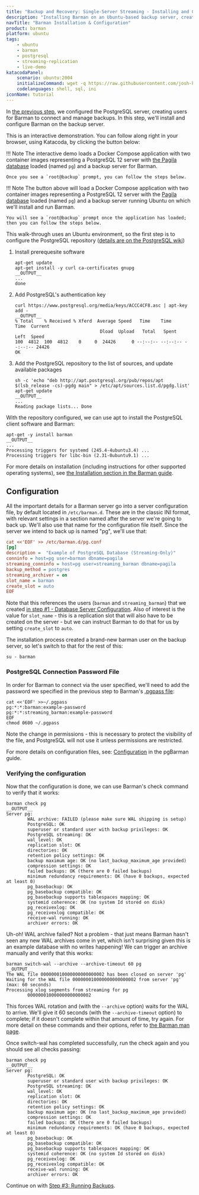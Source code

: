 ```yaml
---
title: "Backup and Recovery: Single-Server Streaming - Installing and Configuring Barman"
description: "Installing Barman on an Ubuntu-based backup server, creating a configuration file and testing the connection"
navTitle: "Barman Installation & Configuration"
product: barman
platform: ubuntu
tags:
    - ubuntu
    - barman
    - postgresql
    - streaming-replication
    - live-demo
katacodaPanel:
    scenario: ubuntu:2004
    initializeCommand: wget -q https://raw.githubusercontent.com/josh-heyer/barmantutorial/main/step02-backup-setup/docker-compose.yaml ; docker-compose up -d ; clear ; docker exec -it backup /bin/bash
    codelanguages: shell, sql, ini
iconName: tutorial
---
```


In [the previous step](step01-db-setup), we configured the PostgreSQL server, creating users for Barman to connect and manage backups. In this step, we'll install and configure Barman on the backup server.

This is an interactive demonstration. You can follow along right in your browser, using Katacoda, by clicking the button below:

<KatacodaPanel />

!!! Note
    The interactive demo loads a Docker Compose application with two container images representing a
    PostgreSQL 12 server with [the Pagila database](https://github.com/devrimgunduz/pagila) loaded (named `pg`)
    and a backup server for Barman.    
    
    Once you see a `root@backup` prompt, you can follow the steps below.

!!! Note
    The button above will load a Docker Compose application with two container images representing a 
    PostgreSQL 12 server with the [Pagila database](https://github.com/devrimgunduz/pagila) loaded (named `pg`)
    and a backup server running Ubuntu on which we'll install and run Barman.

    You will see a `root@backup` prompt once the application has loaded; then you can follow the steps below.

This walk-through uses an Ubuntu environment, so the first step is to configure the PostgreSQL repository ([details are on the PostgreSQL wiki](https://wiki.postgresql.org/wiki/Apt))

1. Install prerequesite software

    ```shell
    apt-get update
    apt-get install -y curl ca-certificates gnupg 
    __OUTPUT__
    ...
    done
    ```
2. Add PostgreSQL's authentication key

    ```shell
    curl https://www.postgresql.org/media/keys/ACCC4CF8.asc | apt-key add -
    __OUTPUT__
    % Total    % Received % Xferd  Average Speed   Time    Time     Time  Current
                                    Dload  Upload   Total   Spent    Left  Speed
    100  4812  100  4812    0     0  24426      0 --:--:-- --:--:-- --:--:-- 24426
    OK    
    ```

3. Add the PostgreSQL repository to the list of sources, and update available packages

    ```shell
    sh -c 'echo "deb http://apt.postgresql.org/pub/repos/apt $(lsb_release -cs)-pgdg main" > /etc/apt/sources.list.d/pgdg.list'
    apt-get update
    __OUTPUT__
    ...
    Reading package lists... Done
    ```

With the repository configured, we can use apt to install the PostgreSQL client software and Barman:

```shell
apt-get -y install barman
__OUTPUT__
...
Processing triggers for systemd (245.4-4ubuntu3.4) ...
Processing triggers for libc-bin (2.31-0ubuntu9.1) ...
```

For more details on installation (including instructions for other supported operating systems), see [the Installation section in the Barman guide](http://docs.pgbarman.org/release/2.12/#installation).

## Configuration

All the important details for a Barman server go into a server configuration file, by default located in `/etc/barman.d`. These are in the classic INI format, with relevant settings in a section named after the server we're going to back up. We'll also use that name for the configuration file itself. Since the server we intend to back up is named "pg", we'll use that:

```ini
cat <<'EOF' >> /etc/barman.d/pg.conf
[pg]
description =  "Example of PostgreSQL Database (Streaming-Only)"
conninfo = host=pg user=barman dbname=pagila
streaming_conninfo = host=pg user=streaming_barman dbname=pagila
backup_method = postgres
streaming_archiver = on
slot_name = barman
create_slot = auto
EOF
```

Note that this references the users (`barman` and `streaming_barman`) that we created [in step #1 - Database Server Configuration](../step01-db-setup/). Also of interest is the value for `slot_name` - this is a replication slot that will also have to be created on the server - but we can instruct Barman to do that for us by setting `create_slot` to `auto`.

The installation process created a brand-new barman user on the backup server, so let's switch to that for the rest of this:

```shell
su - barman
```

### PostgreSQL Connection Password File

In order for Barman to connect via the user specified, we'll need to add the password we specified in the previous step to Barman's [.pgpass file](https://www.postgresql.org/docs/current/libpq-pgpass.html):

```shell
cat <<'EOF' >>~/.pgpass
pg:*:*:barman:example-password
pg:*:*:streaming_barman:example-password
EOF
chmod 0600 ~/.pgpass
```

Note the change in permissions - this is necessary to protect the visibility of the file, and PostgreSQL will not use it unless permissions are restricted.

For more details on configuration files, see: [Configuration](http://docs.pgbarman.org/release/2.12/#configuration) in the pgBarman guide.

### Verifying the configuration

Now that the configuration is done, we can use Barman's check command to verify that it works:

```shell
barman check pg
__OUTPUT__
Server pg:
        WAL archive: FAILED (please make sure WAL shipping is setup)
        PostgreSQL: OK
        superuser or standard user with backup privileges: OK
        PostgreSQL streaming: OK
        wal_level: OK
        replication slot: OK
        directories: OK
        retention policy settings: OK
        backup maximum age: OK (no last_backup_maximum_age provided)
        compression settings: OK
        failed backups: OK (there are 0 failed backups)
        minimum redundancy requirements: OK (have 0 backups, expected at least 0)
        pg_basebackup: OK
        pg_basebackup compatible: OK
        pg_basebackup supports tablespaces mapping: OK
        systemid coherence: OK (no system Id stored on disk)
        pg_receivexlog: OK
        pg_receivexlog compatible: OK
        receive-wal running: OK
        archiver errors: OK
```

Uh-oh! WAL archive failed? Not a problem - that just means Barman hasn't seen any new WAL archives come in yet, which isn't surprising given this is an example 
database with no writes happening! We can trigger an archive manually and verify that this works:

```shell
barman switch-wal --archive --archive-timeout 60 pg
__OUTPUT__
The WAL file 000000010000000000000002 has been closed on server 'pg'
Waiting for the WAL file 000000010000000000000002 from server 'pg' (max: 60 seconds)
Processing xlog segments from streaming for pg
        000000010000000000000002
```
This forces WAL rotation and (with the `--archive` option) waits for the WAL to arrive. We'll give it 60 seconds (with the `--archive-timeout` option) to complete; 
if it doesn't complete within that amount of time, try again. For more detail on these commands and their options, refer to [the Barman man page](https://docs.pgbarman.org/release/2.12/barman.1.html#commands).

Once switch-wal has completed successfully, run the check again and you should see all checks passing:

```shell
barman check pg
__OUTPUT__
Server pg:
        PostgreSQL: OK
        superuser or standard user with backup privileges: OK
        PostgreSQL streaming: OK
        wal_level: OK
        replication slot: OK
        directories: OK
        retention policy settings: OK
        backup maximum age: OK (no last_backup_maximum_age provided)
        compression settings: OK
        failed backups: OK (there are 0 failed backups)
        minimum redundancy requirements: OK (have 0 backups, expected at least 0)
        pg_basebackup: OK
        pg_basebackup compatible: OK
        pg_basebackup supports tablespaces mapping: OK
        systemid coherence: OK (no system Id stored on disk)
        pg_receivexlog: OK
        pg_receivexlog compatible: OK
        receive-wal running: OK
        archiver errors: OK
```


Continue on with [Step #3: Running Backups](step03-backup).
